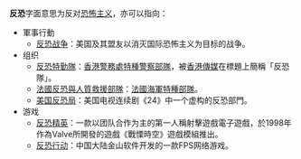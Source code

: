'''反恐'''字面意思为反对[[恐怖主义|恐怖主义]]，亦可以指向：

* 軍事行動
** [[反恐战争|反恐战争]]：美国及其盟友以消灭国际恐怖主义为目标的战争。
* 组织
** [[反恐特勤隊|反恐特勤隊]]：[[香港警務處|香港警務處]][[特種警察部隊|特種警察部隊]]，被[[香港傳媒|香港傳媒]]在標題上簡稱「反恐隊」。
** [[法國反恐與人質救援部隊|法國反恐與人質救援部隊]]：[[法國海軍|法國海軍]][[特種部隊|特種部隊]]。
** [[美国反恐局|美国反恐局]]：美国电视连续剧《24》中一个虚构的反恐部門。
* 游戏
** [[反恐精英|反恐精英]]：一款以团队合作为主的第一人稱射擊遊戲電子遊戲，於1998年作為Valve所開發的遊戲《戰慄時空》遊戲模組推出。
** [[反恐行动|反恐行动]]：中国大陆金山软件开发的一款FPS网络游戏。

{{disambig|cat=二字消歧义}}